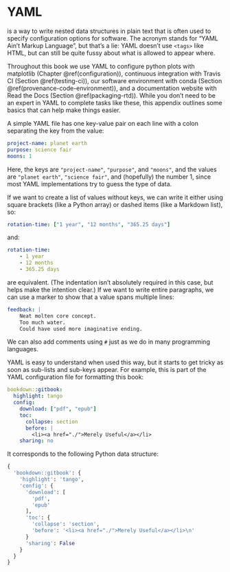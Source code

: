 # YAML {#yaml}

\gref{YAML}{yaml_glossary}\index{YAML} is a way to write nested data structures in plain text
that is often used to specify configuration options for software.
The acronym stands for "YAML Ain't Markup Language",
but that's a lie:
YAML doesn't use `<tags>` like HTML,
but can still be quite fussy about what is allowed to appear where.

Throughout this book we use YAML to
configure python plots with matplotlib (Chapter \@ref(configuration)),
continuous integration with Travis CI (Section \@ref(testing-ci)),
our software environment with conda (Section \@ref(provenance-code-environment)),
and a documentation website with Read the Docs (Section \@ref(packaging-rtd)).
While you don't need to be an expert in YAML to complete tasks like these,
this appendix outlines some basics that can help make things easier.

A simple YAML file has one key-value pair on each line
with a colon separating the key from the value:

```yaml
project-name: planet earth
purpose: science fair
moons: 1
```

Here,
the keys are `"project-name"`, `"purpose"`, and `"moons"`,
and the values are `"planet earth"`,
`"science fair"`,
and (hopefully) the number 1,
since most YAML implementations try to guess the type of data.

If we want to create a list of values without keys,
we can write it either using square brackets (like a Python array)
or dashed items (like a Markdown\index{Markdown} list),
so:

```yaml
rotation-time: ["1 year", "12 months", "365.25 days"]
```

and:

```yaml
rotation-time:
    - 1 year
    - 12 months
    - 365.25 days
```

are equivalent.
(The indentation isn't absolutely required in this case,
but helps make the intention clear.)
If we want to write entire paragraphs,
we can use a marker to show that a value spans multiple lines:

```yaml
feedback: |
    Neat molten core concept.
    Too much water.
    Could have used more imaginative ending.
```

We can also add comments using `#` just as we do in many programming languages.

YAML is easy to understand when used this way,
but it starts to get tricky as soon as sub-lists and sub-keys appear.
For example,
this is part of the YAML configuration file for formatting this book:

```yaml
bookdown::gitbook:
  highlight: tango
  config:
    download: ["pdf", "epub"]
    toc:
      collapse: section
      before: |
        <li><a href="./">Merely Useful</a></li>
    sharing: no
```

It corresponds to the following Python data structure:

```python
{
  'bookdown::gitbook': {
    'highlight': 'tango',
    'config': {
      'download': [
        'pdf',
        'epub'
      ],
      'toc': {
        'collapse': 'section',
        'before': '<li><a href="./">Merely Useful</a></li>\n'
      }
      'sharing': False
    }
  }
}
```
